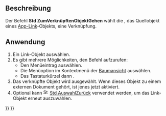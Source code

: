 <languages/>

{{Docnav/de
|[[Std_DockOverlayToggleBottom/de|DockÜberlagernUntenUmschalten]]
|[[Std_LinkSelectLinkedFinal/de|ZumLetztenVerknüpftenObjektGehen]]
|[[Std_View_Menu/de|Std Menü Ansicht]]
|IconL=Std_DockOverlayToggleBottom.svg
|IconR=Std_LinkSelectLinkedFinal.svg
|IconC=Freecad.svg
}}

{{GuiCommand/de
|Name=Std LinkSelectLinked
|Name/de=Std ZumVerknüpftenObjektGehen
|MenuLocation=Ansicht → Verknüpfungsnavigation → ZumVerknüpftenObjektGehen
|Workbenches=Alle
|Version=0.19
|SeeAlso=[[Std_LinkSelectLinkedFinal/de|Std ZumLetztenVerknüpftenObjektGehen]], [[Std_LinkSelectAllLinks/de|Std LinkSelectAllLinks]]
}}

<span id="Description"></span>
== Beschreibung ==

Der Befehl '''Std ZumVerknüpftenObjektGehen''' wählt die {{PropertyData/de|Linked Object}}, das Quellobjekt eines [[App_Link/de|App-Link]]-Objekts, eine Verknüpfung.

<span id="Usage"></span>
== Anwendung ==

# Ein Link-Objekt auswählen.
# Es gibt mehrere Möglichkeiten, den Befehl aufzurufen:
#* Den Menüeintrag {{MenuCommand|Ansicht → Verknüpfungsnavigation → [[Image:Std_LinkSelectLinked.svg|16px]] Zum verknüpften Objekt gehen}} auswählen.
#* Die Menüoption {{MenuCommand|Verknüpfungen... → [[Image:Std_LinkSelectLinked.svg|16px]] Zum verknüpften Objekt gehen}} im  Kontextmenü der [[Tree_view/de|Baumansicht]] auswählen.
#* Das Tastaturkürzel {{KEY|S}} dann {{KEY|G}}.
# Das verknüpfte Objekt wird ausgewählt. Wenn dieses Objekt zu einem externen Dokument gehört, ist jenes jetzt aktiviert.
# Optional kann [[Image:Std_SelBack.svg|16px]] [[Std_SelBack/de|Std AuswahlZurück]] verwendet werden, um das Link-Objekt erneut auszuwählen.


{{Docnav/de
|[[Std_DockOverlayToggleBottom/de|DockÜberlagernUntenUmschalten]]
|[[Std_LinkSelectLinkedFinal/de|ZumLetztenVerknüpftenObjektGehen]]
|[[Std_View_Menu/de|Std Menü Ansicht]]
|IconL=Std_DockOverlayToggleBottom.svg
|IconR=Std_LinkSelectLinkedFinal.svg
|IconC=Freecad.svg
}}

{{Std_Base_navi{{#translation:}}}}
{{Userdocnavi{{#translation:}}}}